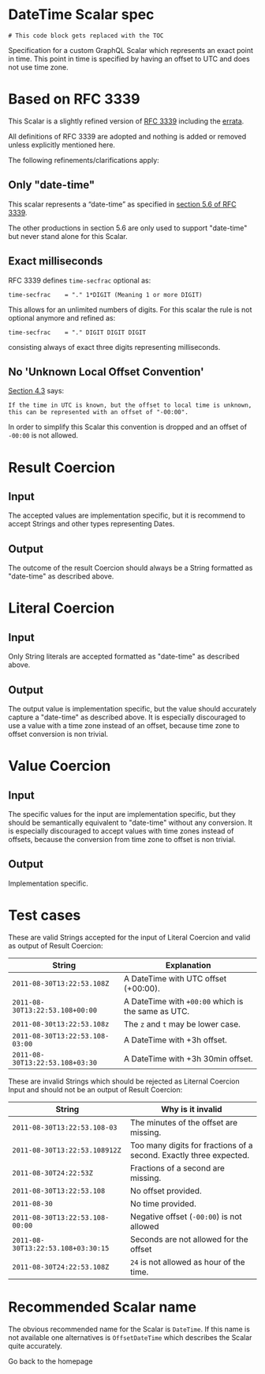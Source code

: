 
<SEO title="DateTime Scalar specification" />

<h1>DateTime Scalar spec</h1>

```toc
# This code block gets replaced with the TOC
```

Specification for a custom GraphQL Scalar which represents an exact point in time. This point in time is specified by having an offset to UTC and does not use time zone.  

# Based on RFC 3339

This Scalar is a slightly refined version of [RFC 3339](https://tools.ietf.org/html/rfc3339) including the [errata](https://www.rfc-editor.org/errata/rfc3339).

All definitions of RFC 3339 are adopted and nothing is added or removed unless explicitly mentioned here.

The following refinements/clarifications apply:

##  Only "date-time"

This scalar represents a “date-time” as specified in [section 5.6 of RFC 3339](https://tools.ietf.org/html/rfc3339#section-5.6). 

The other productions in section 5.6 are only used to support "date-time" but never stand alone for this Scalar. 


## Exact milliseconds

RFC 3339 defines `time-secfrac` optional as: 

```
time-secfrac    = "." 1*DIGIT (Meaning 1 or more DIGIT)
```

This allows for an unlimited numbers of digits. For this scalar the rule is not optional anymore and
refined as:

```
time-secfrac    = "." DIGIT DIGIT DIGIT
```

consisting always of exact three digits representing milliseconds.


## No 'Unknown Local Offset Convention'

[Section 4.3](https://tools.ietf.org/html/rfc3339#section-4.3) says: 

```
If the time in UTC is known, but the offset to local time is unknown, 
this can be represented with an offset of "-00:00".
```

In order to simplify this Scalar this convention is dropped and an offset of `-00:00` is not allowed.


# Result Coercion

## Input

The accepted values are implementation specific, but it is recommend to accept Strings and other types representing Dates. 


## Output

The outcome of the result Coercion should always be a String formatted as "date-time" as described above.

# Literal Coercion

## Input

Only String literals are accepted formatted as "date-time" as described above. 

## Output

The output value is implementation specific, but the value should accurately capture a "date-time" as described above. It is especially discouraged to use  a value with a time zone instead of an offset, because time zone to offset conversion is non trivial.   

# Value Coercion

## Input

The specific values for the input are implementation specific, but they should be semantically equivalent to "date-time" without any conversion.
It is especially discouraged to accept values with time zones instead of offsets, because the conversion from time zone to offset is non trivial. 

## Output

Implementation specific.


# Test cases

These are valid Strings accepted for the input of Literal Coercion and valid as output of 
Result Coercion:


| String        | Explanation 
| ------------- |-------------
| `2011-08-30T13:22:53.108Z` | A DateTime with UTC offset (+00:00).
| `2011-08-30T13:22:53.108+00:00` | A DateTime with `+00:00` which is the same as UTC.
| `2011-08-30t13:22:53.108z` |  The `z` and `t` may be lower case.
| `2011-08-30T13:22:53.108-03:00` | A DateTime with +3h offset.
| `2011-08-30T13:22:53.108+03:30` | A DateTime with +3h 30min offset.

These are invalid Strings which should be rejected as Liternal Coercion Input and should not 
be an output of Result Coercion:


| String        | Why is it invalid 
| ------------- |-------------
| `2011-08-30T13:22:53.108-03` | The minutes of the offset are missing.
| `2011-08-30T13:22:53.108912Z` | Too many digits for fractions of a second. Exactly three expected.
| `2011-08-30T24:22:53Z` | Fractions of a second are missing.
| `2011-08-30T13:22:53.108` | No offset provided.
| `2011-08-30` | No time provided.
| `2011-08-30T13:22:53.108-00:00` | Negative offset (`-00:00`) is not allowed
| `2011-08-30T13:22:53.108+03:30:15` | Seconds are not allowed for the offset
| `2011-08-30T24:22:53.108Z` | `24` is not allowed as hour of the time.


# Recommended Scalar name

The obvious recommended name for the Scalar is `DateTime`.
If this name is not available one alternatives is `OffsetDateTime` which describes the Scalar quite 
accurately.


<Link to="/">Go back to the homepage</Link>
